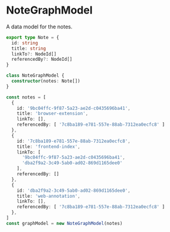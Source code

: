 
<Meta title="NoteGraphModel" />

# NoteGraphModel

A data model for the notes.

```ts
export type Note = {
  id: string
  title: string
  linkTo?: NodeId[]
  referencedBy?: NodeId[]
}

class NoteGraphModel {
  constructor(notes: Note[])
}
```

```ts
const notes = [
  {
    id: '9bc04ffc-9f87-5a23-ae2d-c0435696ba41',
    title: 'browser-extension',
    linkTo: [],
    referencedBy: [ '7c8ba189-e781-557e-88ab-7312ea0ecfc8' ]
  },
  {
    id: '7c8ba189-e781-557e-88ab-7312ea0ecfc8',
    title: 'frontend-index',
    linkTo: [
      '9bc04ffc-9f87-5a23-ae2d-c0435696ba41',
      'dba2f9a2-3c49-5ab0-ad02-869d1165dee0'
    ],
    referencedBy: []
  },
  {
    id: 'dba2f9a2-3c49-5ab0-ad02-869d1165dee0',
    title: 'web-annotation',
    linkTo: [],
    referencedBy: [ '7c8ba189-e781-557e-88ab-7312ea0ecfc8' ]
  },
]
const graphModel = new NoteGraphModel(notes)
```